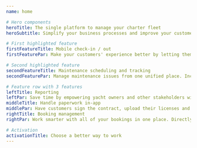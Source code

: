 ```yaml
---
name: home

# Hero components
heroTitle: The single platform to manage your charter fleet
heroSubtitle: Simplify your business processes and improve your customers' experience

# First highlighted feature
firstFeatureTitle: Mobile check-in / out
firstFeaturePar: Make your customers' experience better by letting them take charge of their check-in day.

# Second highlighted feature
secondFeatureTitle: Maintenance scheduling and tracking
secondFeaturePar: Manage maintenance issues from one unified place. Increase yacht resale value driven by logged data. 

# Feature row with 3 features
leftTitle: Reporting
leftPar: Save time by empowering yacht owners and other stakeholders with access to their own yacht's data.
middleTitle: Handle paperwork in-app
middlePar: Have customers sign the contract, upload their licenses and fill the crew list through the mobile app.
rightTitle: Booking management
rightPar: Work smarter with all of your bookings in one place. Directly integrated with leading aggregators. 

# Activation
activationTitle: Choose a better way to work
---
```


<!-- Activation alternative: -->
<!-- One platform for your team and your fleet -->
<!-- Save money, work better -->
<!-- You can do it, we can help -->

<!-- Mobile app -->
<!-- Let your customers familiarize themselves with the boat even before arrival, and allow them to check-in guided by our app. Say goodbye to the Saturday peaks." -->

<!-- Maintenance -->
<!-- Create tasks for one off and scheduled maintenance. Record repairs during checkout. Assign to team members and add photos and comments directly from the mobile app -->


<!-- Booking management -->
<!-- Directly push your availability to leading aggregators such as Nausys, MMK and Yacht Sentinel. No need to duplicate you data input in several different providers. -->

<!-- reporting -->
<!-- Run and download reports to share with any stakeholders. Provide a login to boat owners and empower them to keep track of their boats record. -->

<!-- find and hire crew -->
<!-- Use our crew portal to invite captains and chefs for your charters. Choose from our extensive network of the highest rated certified crew. Finding, assigning and paying crew has never been easier. -->
